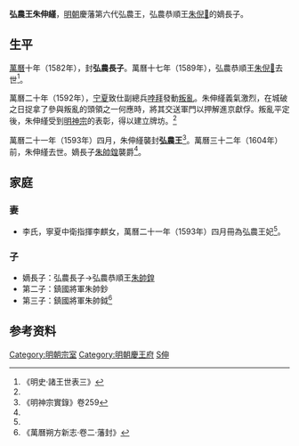'''弘農王朱伸䌍'''{{BD|16世紀||1604年前|catIdx=Z朱}}，[[明朝|明朝]]慶藩第六代弘農王，弘農恭順王[[朱倪𩵑|朱倪𩵑]]的嫡長子。

==生平==
[[萬曆|萬曆]]十年（1582年），封'''弘農長子'''。萬曆十七年（1589年），弘農恭順王[[朱倪𩵑|朱倪𩵑]]去世<ref name=ms>《明史·諸王世表三》</ref>。

萬曆二十年（1592年），[[宁夏卫|宁夏]]致仕副總兵[[哱拜|哱拜]]發動[[宁夏之役|叛亂]]。朱伸䌍義氣激烈，在城破之日捉拿了參與叛亂的頭領之一何應時，將其交送軍門以押解進京獻俘。叛亂平定後，朱伸䌍受到[[明神宗|明神宗]]的表彰，得以建立牌坊。<ref name=sf/>

萬曆二十一年（1593年）四月，朱伸䌍襲封'''弘農王'''<ref name=s259>《明神宗實錄》卷259</ref>。萬曆三十二年（1604年）前，朱伸䌍去世。嫡長子[[朱帥鍠|朱帥鍠]]襲爵<ref name=ms/>。

==家庭==
===妻===
*李氏，寧夏中衛指揮李麒女，萬曆二十一年（1593年）四月冊為弘農王妃<ref name=s259/>。

===子===
*嫡長子：弘農長子→弘農恭順王[[朱帥鍠|朱帥鍠]]
*第二子：鎮國將軍朱帥鈔
*第三子：鎮國將軍朱帥鉞<ref name=sf>《萬曆朔方新志·卷二·藩封》</ref>

==参考资料==
{{reflist|3}}

{{s-start}}
{{s-bef|before=父恭順王[[朱倪𩵑|朱倪𩵑]]}}
{{s-ttl|title=[[明朝藩王列表_(慶王系)#弘農國|明弘農國國王]]|years=1593年－1604年前}}
{{s-aft|after=子[[朱帥鍠|朱帥鍠]]}}
{{end}}

[[Category:明朝宗室|Category:明朝宗室]]
[[Category:明朝慶王府|Category:明朝慶王府]]
[[Category:朱姓|S伸]]